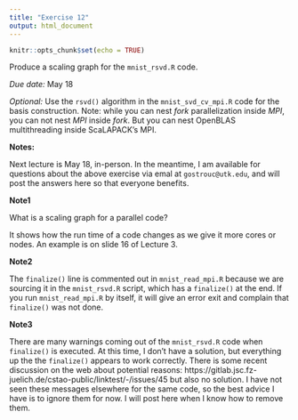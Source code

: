 ```yaml
---
title: "Exercise 12"
output: html_document
---
```


```r
knitr::opts_chunk$set(echo = TRUE)
```
Produce a scaling graph for the `mnist_rsvd.R` code.

*Due date:* May 18

*Optional:* Use the `rsvd()` algorithm in the `mnist_svd_cv_mpi.R` code for the basis construction. Note: while you can nest *fork* parallelization inside *MPI*, you can not nest *MPI* inside *fork*. But you can nest OpenBLAS multithreading inside ScaLAPACK's MPI.


**Notes:**

Next lecture is May 18, in-person. In the meantime, I am available for questions about the above exercise via emal at `gostrouc@utk.edu`, and will post the answers here so that everyone benefits.

**Note1**

What is a scaling graph for a parallel code? 

It shows how the run time of a code changes as we give it more cores or nodes. An example is on slide 16 of Lecture 3.

**Note2**

The `finalize()` line is commented out in `mnist_read_mpi.R` because we are sourcing it in the `mnist_rsvd.R` script, which has a `finalize()` at the end. If you run `mnist_read_mpi.R` by itself, it will give an error exit and complain that `finalize()` was not done.

**Note3**

There are many warnings coming out of the `mnist_rsvd.R` code when `finalize()` is executed. At this time, I don't have a solution, but everything up the the `finalize()` appears to work correctly. There is some recent discussion on the web about potential reasons: https://gitlab.jsc.fz-juelich.de/cstao-public/linktest/-/issues/45 but also no solution. I have not seen these messages elsewhere for the same code, so the best advice I have is to ignore them for now. I will post here when I know how to remove them.
